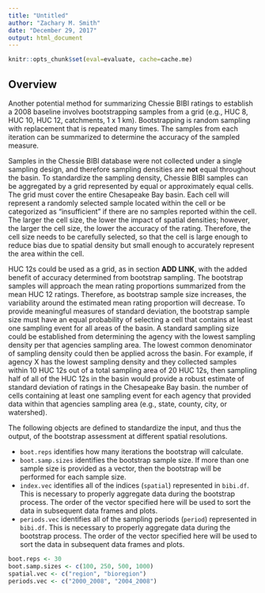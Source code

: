 ```yaml
---
title: "Untitled"
author: "Zachary M. Smith"
date: "December 29, 2017"
output: html_document
---
```


```r
knitr::opts_chunk$set(eval=evaluate, cache=cache.me)
```

## Overview

Another potential method for summarizing Chessie BIBI ratings to establish a 2008 baseline involves bootstrapping samples from a grid (e.g., HUC 8, HUC 10, HUC 12, catchments, 1 x 1 km). Bootstrapping is random sampling with replacement that is repeated many times. The samples from each iteration can be summarized to determine the accuracy of the sampled measure.

Samples in the Chessie BIBI database were not collected under a single sampling design, and therefore sampling densities are __not__ equal throughout the basin. To standardize the sampling density, Chessie BIBI samples can be aggregated by a grid represented by equal or approximately equal cells. The grid must cover the entire Chesapeake Bay basin. Each cell will represent a randomly selected sample located within the cell or be categorized as "insufficient" if there are no samples reported within the cell. The larger the cell size, the lower the impact of spatial densities; however, the larger the cell size, the lower the accuracy of the rating. Therefore, the cell size needs to be carefully selected, so that the cell is large enough to reduce bias due to spatial density but small enough to accurately represent the area within the cell.

HUC 12s could be used as a grid, as in section __ADD LINK__, with the added benefit of accuracy determined from bootstrap sampling. The bootstrap samples will approach the mean rating proportions summarized from the mean HUC 12 ratings. Therefore, as bootstrap sample size increases, the variability around the estimated mean rating proportion will decrease. To provide meaningful measures of standard deviation, the bootstrap sample size must have an equal probability of selecting a cell that contains at least one sampling event for all areas of the basin. A standard sampling size could be established from determining the agency with the lowest sampling density per that agencies sampling area. The lowest common denominator of sampling density could then be applied across the basin. For example, if agency X has the lowest sampling density and they collected samples within 10 HUC 12s out of a total sampling area of 20 HUC 12s, then sampling half of all of the HUC 12s in the basin would provide a robust estimate of standard deviation of ratings in the Chesapeake Bay basin.
the number of cells containing at least one sampling event for each agency that provided data within that agencies sampling area (e.g., state, county, city, or watershed). 


The following objects are defined to standardize the input, and thus the output, of the bootstrap assessment at different spatial resolutions. 

* `boot.reps` identifies how many iterations the bootstrap will calculate. 
* `boot.samp.sizes` identifies the bootstrap sample size. If more than one sample size is provided as a vector, then the bootstrap will be performed for each sample size. 
* `index.vec` identifies all of the indices (`spatial`) represented in `bibi.df`. This is necessary  to properly aggregate data during the bootstrap process. The order of the vector specified here will be used to sort the data in subsequent data frames and plots.
* `periods.vec` identifies all of the sampling periods (`period`) represented in `bibi.df`. This is necessary  to properly aggregate data during the bootstrap process.  The order of the vector specified here will be used to sort the data in subsequent data frames and plots.
```r
boot.reps <- 30
boot.samp.sizes <- c(100, 250, 500, 1000)
spatial.vec <- c("region", "bioregion")
periods.vec <- c("2000_2008", "2004_2008")
```

